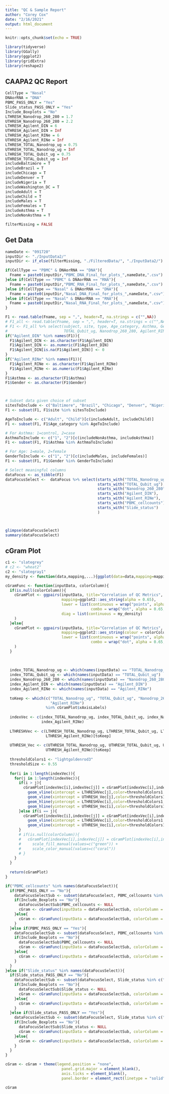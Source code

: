 ```yaml
---
title: "QC & Sample Report"
author: "Corey Cox"
date: "2/16/2021"
output: html_document
---
```


```r
knitr::opts_chunk$set(echo = TRUE)

library(tidyverse)
library(GGally)
library(ggplot2)
library(gridExtra)
library(reshape2)
```

## CAAPA2 QC Report


```r
CellType = "Nasal"
DNAorRNA = "DNA"
PBMC_PASS_ONLY = "Yes"
Slide_status_PASS_ONLY = "Yes"
Include_Boxplots = "No"
LTHRESH_Nanodrop_260_280 = 1.7
UTHRESH_Nanodrop_260_280 = 2.2
LTHRESH_Agilent_DIN = 6
UTHRESH_Agilent_DIN = Inf
LTHRESH_Agilent_RINe = 6
UTHRESH_Agilent_RINe = Inf
LTHRESH_TOTAL_Nanodrop_ug = 0.75
UTHRESH_TOTAL_Nanodrop_ug = Inf
LTHRESH_TOTAL_Qubit_ug = 0.75
UTHRESH_TOTAL_Qubit_ug = Inf
includeBaltimore = T
includeBrazil = T
includeChicago = T
includeDenver = T
includeNigeria = T
includeWashington_DC = T
includeAdult = T
includeChild = T
includeMales = T
includeFemales = T
includeAsthma = T
includeNonAsthma = T

filterMissing = FALSE
```

## Get Data

```r
nameDate <- "091720"
inputDir <- "./InputData2/"
inputDir <- if_else(filterMissing, "./FilteredData/", "./InputData2/")

if(CellType == "PBMC" & DNAorRNA == "DNA"){
  Fname = paste0(inputDir,"PBMC_DNA_Final_for_plots_",nameDate,".csv")
}else if(CellType == "PBMC" & DNAorRNA == "RNA"){
  Fname = paste0(inputDir,"PBMC_RNA_Final_for_plots_",nameDate,".csv")
}else if(CellType == "Nasal" & DNAorRNA == "DNA"){
  Fname = paste0(inputDir,"Nasal_DNA_Final_for_plots_",nameDate,".csv")
}else if(CellType == "Nasal" & DNAorRNA == "RNA"){
  Fname = paste0(inputDir,"Nasal_RNA_Final_for_plots_",nameDate,".csv")
}

F1 <- read.table(Fname, sep = ",", header=T, na.strings = c("",NA))
# F1_all <- read.table(Fname, sep = ",", header=T, na.strings = c("",NA))
# F1 <- F1_all %>% select(subject, site, type, Age_category, Asthma, Gender, TOTAL_Nanodrop_ug,
#                         TOTAL_Qubit_ug, Nanodrop_260_280, Agilent_RINe, Slide_status)
if("Agilent_DIN" %in% names(F1)){
  F1$Agilent_DIN <- as.character(F1$Agilent_DIN)
  F1$Agilent_DIN <- as.numeric(F1$Agilent_DIN)
  F1$Agilent_DIN[is.na(F1$Agilent_DIN)] <- 0
}
if("Agilent_RINe" %in% names(F1)){
  F1$Agilent_RINe <- as.character(F1$Agilent_RINe)
  F1$Agilent_RINe <- as.numeric(F1$Agilent_RINe)
}
F1$Asthma <- as.character(F1$Asthma)
F1$Gender <- as.character(F1$Gender)



# Subset data given choice of subset
sitesToInclude <- c("Baltimore", "Brazil", "Chicago", "Denver", "Nigeria", "Washington DC")[c(includeBaltimore,includeBrazil,includeChicago,includeDenver,includeNigeria,includeWashington_DC)]
F1 <- subset(F1, F1$site %in% sitesToInclude)

AgeToInclude <- c("Adult", "Child")[c(includeAdult, includeChild)]
F1 <- subset(F1, F1$Age_category %in% AgeToInclude)

# For Asthma: 1=control, 2=case
AsthmaToInclude <- c("1", "2")[c(includeNonAsthma, includeAsthma)]
F1 <- subset(F1, F1$Asthma %in% AsthmaToInclude)

# For Age: 1=male, 2=female
GenderToInclude <- c("1", "2")[c(includeMales, includeFemales)]
F1 <- subset(F1, F1$Gender %in% GenderToInclude)
```



```r
# Select meaningful columns
dataFocus <- as_tibble(F1)
dataFocusSelect <-  dataFocus %>% select(starts_with("TOTAL_Nanodrop_ug"), 
                                         starts_with("TOTAL_Qubit_ug"), 
                                         starts_with("Nanodrop_260_280"), 
                                         starts_with("Agilent_DIN"), 
                                         starts_with("Agilent_RINe"),
                                         starts_with("PBMC_cellcounts"),
                                         starts_with("Slide_status")
                                         )



glimpse(dataFocusSelect)
summary(dataFocusSelect)
```

## cGram Plot

```r
c1 <- "slategrey"
# c2 <- "wheat2"
c2 <- "slategray1"
my_density <- function(data,mapping,...){ggplot(data=data,mapping=mapping)+geom_density(...,lwd=1, colour = c1, fill = c2)}

cGramFunc <- function(inputData, colorColumn){
  if(is.null(colorColumn)){
    cGramPlot <- ggpairs(inputData, title="Correlation of QC Metrics", 
                         mapping=ggplot2::aes_string(alpha = 0.65),
                         lower = list(continuous = wrap("points", alpha = 0.65, colour = c1, size=0.8), 
                                      combo = wrap("dot", alpha = 0.65, colour = c1, size=0.8) ),
                         diag = list(continuous = my_density)
    )
  }else{
    cGramPlot <- ggpairs(inputData, title="Correlation of QC Metrics", 
                         mapping=ggplot2::aes_string(colour = colorColumn, alpha = 0.65),
                         lower = list(continuous = wrap("points", alpha = 0.65,    size=0.8), 
                                      combo = wrap("dot", alpha = 0.65,            size=0.8) )
    )
  }
  
  
  
  index_TOTAL_Nanodrop_ug <- which(names(inputData) == "TOTAL_Nanodrop_ug")
  index_TOTAL_Qubit_ug <- which(names(inputData) == "TOTAL_Qubit_ug")
  index_Nanodrop_260_280 <- which(names(inputData) == "Nanodrop_260_280")
  index_Agilent_DIN <- which(names(inputData) == "Agilent_DIN")
  index_Agilent_RINe <- which(names(inputData) == "Agilent_RINe")
  
  toKeep <- which(c("TOTAL_Nanodrop_ug", "TOTAL_Qubit_ug", "Nanodrop_260_280", "Agilent_DIN",
                    "Agilent_RINe")
                  %in% cGramPlot$xAxisLabels)
  
  indexVec <- c(index_TOTAL_Nanodrop_ug, index_TOTAL_Qubit_ug, index_Nanodrop_260_280, index_Agilent_DIN,
                index_Agilent_RINe)
  
  LTHRESHVec <- c(LTHRESH_TOTAL_Nanodrop_ug, LTHRESH_TOTAL_Qubit_ug, LTHRESH_Nanodrop_260_280, LTHRESH_Agilent_DIN,
                  LTHRESH_Agilent_RINe)[toKeep]
  
  UTHRESH_Vec <- c(UTHRESH_TOTAL_Nanodrop_ug, UTHRESH_TOTAL_Qubit_ug, UTHRESH_Nanodrop_260_280, UTHRESH_Agilent_DIN,
                  UTHRESH_Agilent_RINe)[toKeep]
  
  thresholdColors1 <- "lightgoldenrod3"
  thresholdSize <- 0.55
  
  for(i in 1:length(indexVec)){
    for(j in 1:length(indexVec)){
      if(i > j){
        cGramPlot[indexVec[i],indexVec[j]] = cGramPlot[indexVec[i],indexVec[j]] + 
          geom_vline(xintercept = LTHRESHVec[j],color=thresholdColors1,size=thresholdSize)+
          geom_vline(xintercept = UTHRESH_Vec[j],color=thresholdColors1,size=thresholdSize)+
          geom_hline(yintercept = LTHRESHVec[i],color=thresholdColors1,size=thresholdSize)+
          geom_hline(yintercept = UTHRESH_Vec[i],color=thresholdColors1,size=thresholdSize)
      }else if(i == j){
        cGramPlot[indexVec[i],indexVec[j]] = cGramPlot[indexVec[i],indexVec[j]] + 
          geom_vline(xintercept = LTHRESHVec[i],color=thresholdColors1,size=thresholdSize)+
          geom_vline(xintercept = UTHRESH_Vec[i],color=thresholdColors1,size=thresholdSize)
      }
      # if(is.null(colorColumn)){
      #   cGramPlot[indexVec[i],indexVec[j]] = cGramPlot[indexVec[i],indexVec[j]] + 
      #     scale_fill_manual(values=c("green")) +
      #     scale_color_manual(values=c("coral"))  
      # }
    }
  }
  
  return(cGramPlot)
}

if("PBMC_cellcounts" %in% names(dataFocusSelect)){
  if(PBMC_PASS_ONLY == "No"){
    dataFocusSelectSub <- subset(dataFocusSelect, PBMC_cellcounts %in% c("PASS","FAIL"))
    if(Include_Boxplots == "No"){
      dataFocusSelectSub$PBMC_cellcounts <- NULL
      cGram <- cGramFunc(inputData = dataFocusSelectSub, colorColumn = NULL)
    }else{
      cGram <- cGramFunc(inputData = dataFocusSelectSub, colorColumn = "PBMC_cellcounts")
    }
  }else if(PBMC_PASS_ONLY == "Yes"){
    dataFocusSelectSub <- subset(dataFocusSelect, PBMC_cellcounts %in% c("PASS"))
    if(Include_Boxplots == "No"){
      dataFocusSelectSub$PBMC_cellcounts <- NULL
      cGram <- cGramFunc(inputData = dataFocusSelectSub, colorColumn = NULL)
    }else{
      cGram <- cGramFunc(inputData = dataFocusSelectSub, colorColumn = "PBMC_cellcounts")
    }
  }
}else if("Slide_status" %in% names(dataFocusSelect)){
  if(Slide_status_PASS_ONLY == "No"){
    dataFocusSelectSub <- subset(dataFocusSelect, Slide_status %in% c("PASS","FAIL"))
    if(Include_Boxplots == "No"){
      dataFocusSelectSub$Slide_status <- NULL
      cGram <- cGramFunc(inputData = dataFocusSelectSub, colorColumn = NULL)
    }else{
      cGram <- cGramFunc(inputData = dataFocusSelectSub, colorColumn = "Slide_status")
    }
  }else if(Slide_status_PASS_ONLY == "Yes"){
    dataFocusSelectSub <- subset(dataFocusSelect, Slide_status %in% c("PASS"))
    if(Include_Boxplots == "No"){
      dataFocusSelectSub$Slide_status <- NULL
      cGram <- cGramFunc(inputData = dataFocusSelectSub, colorColumn = NULL)
    }else{
      cGram <- cGramFunc(inputData = dataFocusSelectSub, colorColumn = "Slide_status")
    }
  }
}

cGram <- cGram + theme(legend.position = "none", 
                         panel.grid.major = element_blank(), 
                         axis.ticks = element_blank(), 
                         panel.border = element_rect(linetype = "solid", colour = "white", fill = NA))

cGram
```

```r

```

